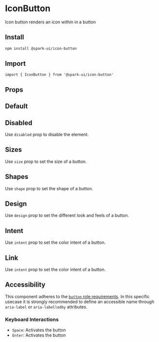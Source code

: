 
<Meta of={stories} />

# IconButton

Icon button renders an icon within in a button

## Install

```sh
npm install @spark-ui/icon-button
```

## Import

```tsx
import { IconButton } from '@spark-ui/icon-button'
```

## Props

<ArgTypes of={IconButton} />

## Default

<Canvas of={stories.Default} />

## Disabled

Use `disabled` prop to disable the element.

<Canvas of={stories.Disabled} />

## Sizes

Use `size` prop to set the size of a button.

<Canvas of={stories.Sizes} />

## Shapes

Use `shape` prop to set the shape of a button.

<Canvas of={stories.Shapes} />

## Design

Use `design` prop to set the different look and feels of a button.

<Canvas of={stories.Design} />

## Intent

Use `intent` prop to set the color intent of a button.

<Canvas of={stories.Intent} />

## Link

Use `intent` prop to set the color intent of a button.

<Canvas of={stories.Link} />

## Accessibility

This component adheres to the [`button` role requirements](https://www.w3.org/WAI/ARIA/apg/patterns/button). In this specific usecase it is strongly recommended to define an accessible name through `aria-label` or `aria-labelledby` attributes.

### Keyboard Interactions

- `Space`: Activates the button
- `Enter`: Activates the button
